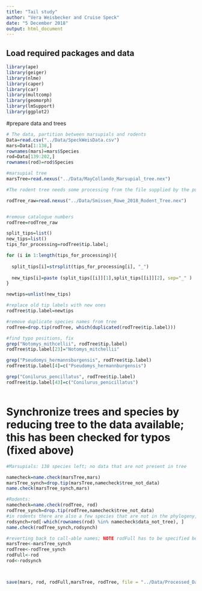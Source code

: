 ```yaml
---
title: "Tail study"
author: "Vera Weisbecker and Cruise Speck"
date: "5 December 2018"
output: html_document
---
```



## Load required packages and data
```r
library(ape)
library(geiger)
library(nlme)
library(caper)
library(car)
library(multcomp)
library(geomorph)
library(lmSupport)
library(ggplot2)
```

#prepare data and trees
```r
# The data, partition between marsupials and rodents
Data=read.csv("../Data/SpeckWeisData.csv")
mars=Data[1:138,]
rownames(mars)=mars$Species
rod=Data[139:202,]
rownames(rod)=rod$Species

#marsupial tree 
marsTree=read.nexus("../Data/MayCollando_Marsupial_tree.nex")

#The rodent tree needs some processing from the file supplied by the publication 

rodTree_raw=read.nexus("../Data/Smissen_Rowe_2018_Rodent_Tree.nex")


#remove catalogue numbers
rodTree=rodTree_raw

split_tips=list()
new_tips=list()
tips_for_processing=rodTree$tip.label; 

for (i in 1:length(tips_for_processing)){
  
  split_tips[i]=strsplit(tips_for_processing[i], "_")
  
  new_tips[i]=paste (split_tips[[i]][1],split_tips[[i]][2], sep="_" )
}

newtips=unlist(new_tips)

#replace old tip labels with new ones
rodTree$tip.label=newtips

#remove duplicate species names from tree
rodTree=drop.tip(rodTree, which(duplicated(rodTree$tip.label)))

#find typo positions, fix
grep("Notomys_mithcellii", rodTree$tip.label)
rodTree$tip.label[23]="Notomys_mitchellii"

grep("Pseudomys_hermannsburgensis", rodTree$tip.label)
rodTree$tip.label[4]=c("Pseudomys_hermannburgensis")

grep("Conilurus_pencillatus", rodTree$tip.label)
rodTree$tip.label[43]=c("Conilurus_penicillatus")



```

# Synchronize trees and species by reducing tree to the data available; this has been checked for typos (fixed above)
```r
#Marsupials: 138 species left; no data that are not present in tree

namecheck=name.check(marsTree,mars)
marsTree_synch=drop.tip(marsTree,namecheck$tree_not_data)
name.check(marsTree_synch,mars)

#Rodents: 
namecheck=name.check(rodTree, rod)
rodTree_synch=drop.tip(rodTree,namecheck$tree_not_data)
#in rodents there are also a few species that are not in the phylogeny, unfortunately:
rodsynch=rod[-which(rownames(rod) %in% namecheck$data_not_tree), ] 
name.check(rodTree_synch,rodsynch)

#reverting back to call-able names; NOTE rodFull has to be specified before rod is specified to be rodsynch!
marsTree<-marsTree_synch
rodTree<-rodTree_synch
rodFull<-rod
rod<-rodsynch



save(mars, rod, rodFull,marsTree, rodTree, file = "../Data/Processed_Data.rda")


```
